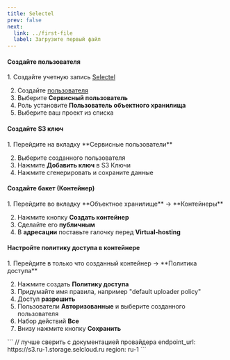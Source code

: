 ```yaml
---
title: Selectel
prev: false
next:
  link: ../first-file
  label: Загрузите первый файл
---
```



#### Создайте пользователя

<Steps>
1. Создайте учетную запись <a href="https://my.selectel.ru/profile/users_management/users?type=panel" target="blank">Selectel</a>

2. Создайте <a href="https://my.selectel.ru/profile/users_management/users?type=service" target="blank">пользователя</a>
3. Выберите **Сервисный пользователь**
4. Роль установите **Пользователь объектного хранилища**
5. Выберите ваш проект из списка
</Steps>

#### Создайте S3 ключ

<Steps>
1. Перейдите на вкладку **Сервисные пользователи**

2. Выберите созданного пользователя
3. Нажмите **Добавить ключ** в S3 Ключи
4. Нажмите сгенерировать и сохраните данные
</Steps>

#### Создайте бакет (Контейнер)

<Steps>
1. Перейдите во вкладку **Объектное хранилище** -> **Контейнеры**

2. Нажмите кнопку **Создать контейнер**
3. Сделайте его **публичным**
4. В **адресации** поставьте галочку перед **Virtual-hosting**
</Steps>

#### Настройте политику доступа в контейнере

<Steps>
1. Перейдите в только что созданный контейнер -> **Политика доступа**

2. Нажмите создать **Политику доступа**
3. Придумайте имя правила, например "default uploader policy"
4. Доступ **разрешить**
5. Пользователи **Авторизованные** и выберите созданного пользователя
6. Набор действий **Все**
7. Внизу нажмите кнопку **Сохранить**
</Steps>

<Aside title="File endpoint и Region">
  ```
  // лучше сверить с документацией провайдера
  endpoint_url: https://s3.ru-1.storage.selcloud.ru
  region: ru-1
  ```
</Aside>



